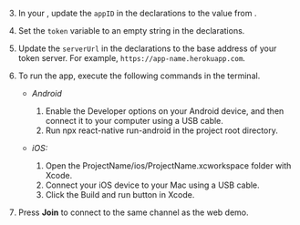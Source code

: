 <PlatformWrapper platform="react-native">

3.  In your <Vpl k="CLIENT" />, update the `appID` in the declarations to the value from <Vg k="CONSOLE" />.

1.  Set the `token` variable to an empty string in the declarations.

1.  Update the `serverUrl` in the declarations to the base address of your token server. For example, `https://app-name.herokuapp.com`.

1.  To run the app, execute the following commands in the terminal.

    - *Android*

        1. Enable the Developer options on your Android device, and then connect it to your computer using a USB cable.
        1. Run npx react-native run-android in the project root directory.

    - *iOS:*

        1. Open the ProjectName/ios/ProjectName.xcworkspace folder with Xcode.
        1. Connect your iOS device to your Mac using a USB cable.
        1. Click the Build and run button in Xcode. 

1. Press **Join** to connect to the same channel as the web demo.

</PlatformWrapper>